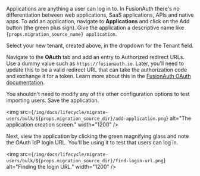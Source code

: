 
Applications are anything a user can log in to. In FusionAuth there's no differentiation between web applications, SaaS applications, APIs and native apps. To add an application, navigate to <strong>Applications</strong> and click on the <InlineUIElement>Add</InlineUIElement> button (the green plus sign). Give the application a descriptive name like `{props.migration_source_name} application`.

Select your new tenant, created above, in the dropdown for the <InlineField>Tenant</InlineField> field.

Navigate to the <strong>OAuth</strong> tab and add an entry to <InlineField>Authorized redirect URLs</InlineField>. Use a dummy value such as `https://fusionauth.io`. Later, you'll need to update this to be a valid redirect URL that can take the authorization code and exchange it for a token. Learn more about this in the [FusionAuth OAuth documentation](/docs/lifecycle/authenticate-users/oauth/overview).

You shouldn't need to modify any of the other configuration options to test importing users. Save the application.

<img src={`/img/docs/lifecycle/migrate-users/bulk/${props.migration_source_dir}/add-application.png`} alt="The application creation screen." width="1200" />

Next, view the application by clicking the green magnifying glass and note the <InlineField>OAuth IdP login URL</InlineField>. You'll be using it to test that users can log in.

<img src={`/img/docs/lifecycle/migrate-users/bulk/${props.migration_source_dir}/find-login-url.png`} alt="Finding the login URL." width="1200" />
